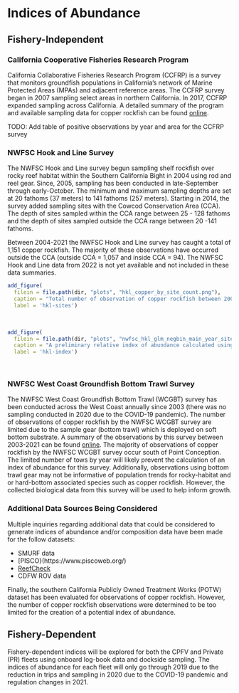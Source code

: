 # Indices of Abundance

## Fishery-Independent 

### California Cooperative Fisheries Research Program

California Collaborative Fisheries Research Program (CCFRP) is a survey that monitors groundfish populations in California’s network of Marine Protected Areas (MPAs) and adjacent reference areas. The CCFRP survey began in 2007 sampling select areas in northern California. In 2017, CCFRP expanded sampling across California. A detailed summary of the program and available sampling data for copper rockfish can be found [online](https://www.pcouncil.org/documents/2022/05/f-3-attachment-5-california-collaborative-fisheries-research-program-data-availability-for-stock-assessments.pdf/).

TODO: Add table of positive observations by year and area for the CCFRP survey

### NWFSC Hook and Line Survey

The NWFSC Hook and Line survey begun sampling shelf rockfish over rocky reef habitat within the Southern California Bight in 2004 using rod and reel gear. Since, 2005, sampling has been conducted in late-September through early-October. The minimum and maximum sampling depths are set at 20 fathoms (37 meters) to 141 fathoms (257 meters). Starting in 2014, the survey added sampling sites with the Cowcod Conservation Area (CCA). The depth of sites sampled within the CCA range between 25 - 128 fathoms and the depth of sites sampled outside the CCA range between 20 -141 fathoms. 

Between 2004-2021 the NWFSC Hook and Line survey has caught a total of 1,151 copper rockfish. The majority of these observations have occurred outside the CCA (outside CCA = 1,057 and inside CCA = 94). The NWFSC Hook and Line data from 2022 is not yet available and not included in these data summaries. 

```r
add_figure(
  filein = file.path(dir, "plots", "hkl_copper_by_site_count.png"), 
  caption = "Total number of observation of copper rockfish between 2004-2021 by sampling site inside and outside of Cowcod Conservation Areas (CCA) from the NWFSC Hook and Line survey (source: NWFSC Hook and Line survey)",
  label = 'hkl-sites')

``` 
\


```r
add_figure(
  filein = file.path(dir, "plots", "nwfsc_hkl_glm_negbin_main_year_site_hook_drop_and_re_Index.png"), 
  caption = "A preliminary relative index of abundance calculated using available data between 2004-2021 estimated using a generalized linear mixed model including fixed effects for year, site, hook, and drop and angler random effects. Once data from 2022 are available estimation of the index of abundance across additional model structures will be explored (source: NWFSC Hook and Line survey)",
  label = 'hkl-index')

``` 
\



### NWFSC West Coast Groundfish Bottom Trawl Survey

The NWFSC West Coast Groundfish Bottom Trawl (WCGBT) survey has been conducted across the West Coast annually since 2003 (there was no sampling conducted in 2020 due to the COVID-19 pandemic). The number of observations of copper rockfish by the NWFSC WCGBT survey are limited due to the sample gear (bottom trawl) which is deployed on soft bottom substrate. A summary of the observations by this survey between 2003-2021 can be found [online](https://www.pcouncil.org/documents/2022/05/f-3-attachment-4-detailed-summary-of-available-data-to-support-west-coast-groundfish-stock-assessments-in-2023-electronic-only.pdf#page=111). The majority of observations of copper rockfish by the NWFSC WCGBT survey occur south of Point Conception. The limited number of tows by year will likely prevent the calculation of an index of abundance for this survey. Additionally, observations using bottom trawl gear may not be informative of population trends for rocky-habitat and or hard-bottom associated species such as copper rockfish. However, the collected biological data from this survey will be used to help inform growth.

### Additional Data Sources Being Considered

Multiple inquiries regarding additional data that could be considered to generate indices of abundance and/or composition data have been made for the follow datasets:

* SMURF data
* [PISCO}(https://www.piscoweb.org/)
* [ReefCheck](https://www.reefcheck.org/country/usa-california/)
* CDFW ROV data

Finally, the southern California Publicly Owned Treatment Works (POTW) dataset has been evaluated for observations of copper rockfish. However, the number of copper rockfish observations were determined to be too limited for the creation of a potential index of abundance.


## Fishery-Dependent 

Fishery-dependent indices will be explored for both the CPFV and Private (PR) fleets using onboard log-book data and dockside sampling. The indices of abundance for each fleet will only go through 2019 due to the reduction in trips and sampling in 2020 due to the COVID-19 pandemic and regulation changes in 2021.